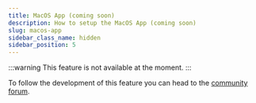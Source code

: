 ```yaml
---
title: MacOS App (coming soon)
description: How to setup the MacOS App (coming soon)
slug: macos-app
sidebar_class_name: hidden
sidebar_position: 5
---
```


:::warning
This feature is not available at the moment.
:::

To follow the development of this feature you can head to the [community forum](https://community.passbolt.com).
